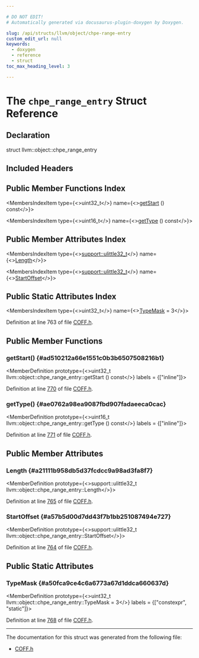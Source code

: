 ```yaml
---

# DO NOT EDIT!
# Automatically generated via docusaurus-plugin-doxygen by Doxygen.

slug: /api/structs/llvm/object/chpe-range-entry
custom_edit_url: null
keywords:
  - doxygen
  - reference
  - struct
toc_max_heading_level: 3

---
```





# The `chpe_range_entry` Struct Reference

<DoxygenPage pluginConfig={pluginConfig}>



## Declaration

<CodeBlock>struct llvm::object::chpe_range_entry</CodeBlock>

## Included Headers

<IncludesList>
<IncludesListItem
  filePath="llvm/Object/COFF.h"
  permalink="/docs/api/files/include/include/llvm/include/llvm/object/coff-h"
  isLocal="true" />
</IncludesList>

## Public Member Functions Index

<MembersIndex>

<MembersIndexItem
  type={<>uint32&#95;t</>}
  name={<><a href="#ad510212a66e1551c0b3b6507508216b1">getStart</a> () const</>}>
</MembersIndexItem>

<MembersIndexItem
  type={<>uint16&#95;t</>}
  name={<><a href="#ae0762a98ea9087fbd907fadaeeca0cac">getType</a> () const</>}>
</MembersIndexItem>

</MembersIndex>

## Public Member Attributes Index

<MembersIndex>

<MembersIndexItem
  type={<><a href="/docs/api/namespaces/llvm/support/#a206b37274fa3e908017da357d12724d1">support::ulittle32&#95;t</a></>}
  name={<><a href="#a21111b958db5d37fcdcc9a98ad3fa8f7">Length</a></>}>
</MembersIndexItem>

<MembersIndexItem
  type={<><a href="/docs/api/namespaces/llvm/support/#a206b37274fa3e908017da357d12724d1">support::ulittle32&#95;t</a></>}
  name={<><a href="#a57b5d00d7dd43f7b1bb251087494e727">StartOffset</a></>}>
</MembersIndexItem>

</MembersIndex>

## Public Static Attributes Index

<MembersIndex>

<MembersIndexItem
  type={<>uint32&#95;t</>}
  name={<><a href="#a50fca9ce4c6a6773a67d1ddca660637d">TypeMask</a> = 3</>}>
</MembersIndexItem>

</MembersIndex>


Definition at line 763 of file <a href="/docs/api/files/include/include/llvm/include/llvm/object/coff-h">COFF.h</a>.

<SectionDefinition>

## Public Member Functions

### getStart() {#ad510212a66e1551c0b3b6507508216b1}

<MemberDefinition
  prototype={<>uint32&#95;t llvm::object::chpe&#95;range&#95;entry::getStart () const</>}
  labels = {["inline"]}>

Definition at line <a href="/docs/api/files/include/include/llvm/include/llvm/object/coff-h/#l00770">770</a> of file <a href="/docs/api/files/include/include/llvm/include/llvm/object/coff-h">COFF.h</a>.
</MemberDefinition>

### getType() {#ae0762a98ea9087fbd907fadaeeca0cac}

<MemberDefinition
  prototype={<>uint16&#95;t llvm::object::chpe&#95;range&#95;entry::getType () const</>}
  labels = {["inline"]}>

Definition at line <a href="/docs/api/files/include/include/llvm/include/llvm/object/coff-h/#l00771">771</a> of file <a href="/docs/api/files/include/include/llvm/include/llvm/object/coff-h">COFF.h</a>.
</MemberDefinition>

</SectionDefinition>

<SectionDefinition>

## Public Member Attributes

### Length {#a21111b958db5d37fcdcc9a98ad3fa8f7}

<MemberDefinition
  prototype={<>support::ulittle32&#95;t llvm::object::chpe&#95;range&#95;entry::Length</>}>

Definition at line <a href="/docs/api/files/include/include/llvm/include/llvm/object/coff-h/#l00765">765</a> of file <a href="/docs/api/files/include/include/llvm/include/llvm/object/coff-h">COFF.h</a>.
</MemberDefinition>

### StartOffset {#a57b5d00d7dd43f7b1bb251087494e727}

<MemberDefinition
  prototype={<>support::ulittle32&#95;t llvm::object::chpe&#95;range&#95;entry::StartOffset</>}>

Definition at line <a href="/docs/api/files/include/include/llvm/include/llvm/object/coff-h/#l00764">764</a> of file <a href="/docs/api/files/include/include/llvm/include/llvm/object/coff-h">COFF.h</a>.
</MemberDefinition>

</SectionDefinition>

<SectionDefinition>

## Public Static Attributes

### TypeMask {#a50fca9ce4c6a6773a67d1ddca660637d}

<MemberDefinition
  prototype={<>uint32&#95;t llvm::object::chpe&#95;range&#95;entry::TypeMask = 3</>}
  labels = {["constexpr", "static"]}>

Definition at line <a href="/docs/api/files/include/include/llvm/include/llvm/object/coff-h/#l00768">768</a> of file <a href="/docs/api/files/include/include/llvm/include/llvm/object/coff-h">COFF.h</a>.
</MemberDefinition>

</SectionDefinition>

<hr/>

The documentation for this struct was generated from the following file:

<ul>
<li><a href="/docs/api/files/include/include/llvm/include/llvm/object/coff-h">COFF.h</a></li>
</ul>

</DoxygenPage>
